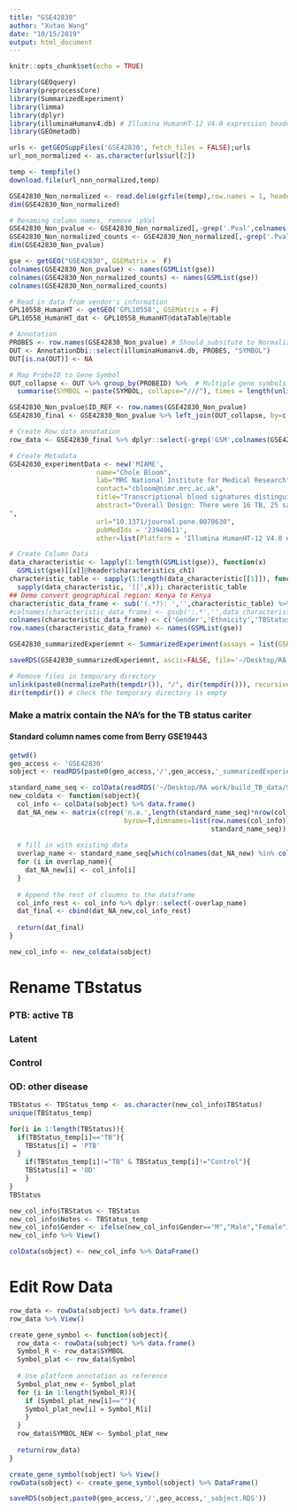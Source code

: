 ```yaml
---
title: "GSE42830"
author: "Xutao Wang"
date: "10/15/2019"
output: html_document
---
```


```r
knitr::opts_chunk$set(echo = TRUE)
```

```r
library(GEOquery)
library(preprocessCore)
library(SummarizedExperiment)
library(limma)
library(dplyr)
library(illuminaHumanv4.db) # Illumina HumanHT-12 V4.0 expression beadchip
library(GEOmetadb)
```

```r
urls <- getGEOSuppFiles('GSE42830', fetch_files = FALSE);urls
url_non_normalized <- as.character(urls$url[2])

temp <- tempfile()
download.file(url_non_normalized,temp)

GSE42830_Non_normalized <- read.delim(gzfile(temp),row.names = 1, header = TRUE) %>% dplyr::select_if(~sum(!is.na(.)) > 0)
dim(GSE42830_Non_normalized)
```


```r
# Renaming column names, remove .pVal
GSE42830_Non_pvalue <- GSE42830_Non_normalized[,-grep('.Pval',colnames(GSE42830_Non_normalized))]
GSE42830_Non_normalized_counts <- GSE42830_Non_normalized[,-grep('.Pval',colnames(GSE42830_Non_normalized))]
dim(GSE42830_Non_pvalue)

gse <- getGEO("GSE42830", GSEMatrix =  F)
colnames(GSE42830_Non_pvalue) <- names(GSMList(gse))
colnames(GSE42830_Non_normalized_counts) <- names(GSMList(gse))
colnames(GSE42830_Non_normalized_counts)
```

```r
# Read in data from vendor's information
GPL10558_HumanHT <- getGEO('GPL10558', GSEMatrix = F)
GPL10558_HumanHT_dat <- GPL10558_HumanHT@dataTable@table

# Annotation
PROBES <- row.names(GSE42830_Non_pvalue) # Should subsitute to Normalized file???
OUT <- AnnotationDbi::select(illuminaHumanv4.db, PROBES, "SYMBOL")
OUT[is.na(OUT)] <- NA

# Map ProbeID to Gene Symbol 
OUT_collapse <- OUT %>% group_by(PROBEID) %>%  # Multiple gene symbols map to the same ProbeID
  summarise(SYMBOL = paste(SYMBOL, collapse="///"), times = length(unlist(strsplit(SYMBOL, "///")))) 

GSE42830_Non_pvalue$ID_REF <- row.names(GSE42830_Non_pvalue)
GSE42830_final <- GSE42830_Non_pvalue %>% left_join(OUT_collapse, by=c('ID_REF'="PROBEID")) %>% left_join(GPL10558_HumanHT_dat, by = c('ID_REF'='ID')) 

# Create Row data annotation
row_data <- GSE42830_final %>% dplyr::select(-grep('GSM',colnames(GSE42830_final))) %>% DataFrame()
```

```r
# Create Metadata
GSE42830_experimentData <- new('MIAME',
                      name="Chole Bloom",
                      lab="MRC National Institute for Medical Research",
                      contact="cbloom@nimr.mrc.ac.uk",
                      title="Transcriptional blood signatures distinguish pulmonary tuberculosis, pulmonary sarcoidosis, pneumonias and lung cancers.",
                      abstract="Overall Design: There were 16 TB, 25 sarcoidosis, 8 pneumonia, 8 lung cancer and 38 healthy controls
",
                      url="10.1371/journal.pone.0070630",
                      pubMedIds = '23940611',
                      other=list(Platform = 'Illumina HumanHT-12 V4.0 expression beadchip (GPL10558)'))

# Create Column Data
data_characteristic <- lapply(1:length(GSMList(gse)), function(x)  
  GSMList(gse)[[x]]@header$characteristics_ch1)
characteristic_table <- sapply(1:length(data_characteristic[[1]]), function(x) 
  sapply(data_characteristic, '[[',x)); characteristic_table
## Demo convert geographical region: Kenya to Kenya
characteristic_data_frame <- sub('(.*?): ','',characteristic_table) %>% DataFrame();characteristic_data_frame
#colnames(characteristic_data_frame) <- gsub(':.*','',data_characteristic[[1]])
colnames(characteristic_data_frame) <- c('Gender','Ethnicity','TBStatus','Tissue')
row.names(characteristic_data_frame) <- names(GSMList(gse))

GSE42830_summarizedExperiemnt <- SummarizedExperiment(assays = list(GSE42830_Non_normalized_counts= as.matrix(GSE42830_Non_normalized_counts)), colData = characteristic_data_frame, rowData = row_data, metadata = list(GSE42830_experimentData)); GSE42830_summarizedExperiemnt
```

```r
saveRDS(GSE42830_summarizedExperiemnt, ascii=FALSE, file='~/Desktop/RA work/build_TB_data/Signatures/Bloom/GSE42830/GSE42830_summarizedExperiemnt.RDS')

# Remove files in temporary directory
unlink(paste0(normalizePath(tempdir()), "/", dir(tempdir())), recursive = TRUE)
dir(tempdir()) # check the temporary directory is empty


```

### Make a matrix contain the NA's for the TB status cariter
#### Standard column names come from Berry GSE19443
```r
getwd()
geo_access <- 'GSE42830'
sobject <- readRDS(paste0(geo_access,'/',geo_access,'_summarizedExperiemnt.RDS'))
```

```r
standard_name_seq <- colData(readRDS('~/Desktop/RA work/build_TB_data/Signatures/Berry/GSE19443/GSE19443_summarizedExperiemnt.RDS')) %>% data.frame() %>% colnames
new_coldata <- function(sobject){
  col_info <- colData(sobject) %>% data.frame()
  dat_NA_new <- matrix(c(rep('n.a.',length(standard_name_seq)*nrow(col_info))),ncol=length(standard_name_seq),
                             byrow=T,dimnames=list(row.names(col_info),
                                                   standard_name_seq)) %>% data.frame()
  
  # fill in with existing data
  overlap_name <- standard_name_seq[which(colnames(dat_NA_new) %in% colnames(col_info))]
  for (i in overlap_name){
    dat_NA_new[i] <- col_info[i]
  }
  
  # Append the rest of cloumns to the dataframe
  col_info_rest <- col_info %>% dplyr::select(-overlap_name)
  dat_final <- cbind(dat_NA_new,col_info_rest)
  
  return(dat_final)
}

new_col_info <- new_coldata(sobject)

```

# Rename TBstatus
### PTB: active TB
### Latent
### Control
### OD: other disease
```r
TBStatus <- TBStatus_temp <- as.character(new_col_info$TBStatus)
unique(TBStatus_temp)

for(i in 1:length(TBStatus)){
  if(TBStatus_temp[i]=="TB"){
    TBStatus[i] = 'PTB'
  }
    if(TBStatus_temp[i]!="TB" & TBStatus_temp[i]!="Control"){
    TBStatus[i] = 'OD'
    }
}
TBStatus

new_col_info$TBStatus <- TBStatus
new_col_info$Notes <- TBStatus_temp
new_col_info$Gender <- ifelse(new_col_info$Gender=="M","Male","Female")
new_col_info %>% View()

colData(sobject) <- new_col_info %>% DataFrame()

```

# Edit Row Data

```r
row_data <- rowData(sobject) %>% data.frame()
row_data %>% View()

create_gene_symbol <- function(sobject){
  row_data <- rowData(sobject) %>% data.frame()
  Symbol_R <- row_data$SYMBOL 
  Symbol_plat <- row_data$Symbol
  
  # Use platform annotation as reference 
  Symbol_plat_new <- Symbol_plat
  for (i in 1:length(Symbol_R)){
    if (Symbol_plat_new[i]==""){
    Symbol_plat_new[i] = Symbol_R[i]
    }
  }
  row_data$SYMBOL_NEW <- Symbol_plat_new
  
  return(row_data)
}

create_gene_symbol(sobject) %>% View()
rowData(sobject) <- create_gene_symbol(sobject) %>% DataFrame()

saveRDS(sobject,paste0(geo_access,'/',geo_access,'_sobject.RDS'))

```


